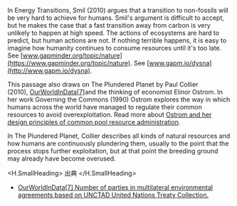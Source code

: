 
In Energy Transitions, Smil (2010) argues that a transition to non-fossils will be very hard to achieve for humans. Smil's argument is difficult to accept, but he makes the case that a fast transition away from carbon is very unlikely to happen at high speed. The actions of ecosystems are hard to predict, but human actions are not. If nothing terrible happens, it is easy to imagine how humanity continues to consume resources until it's too late. See [www.gapminder.org/topic/nature](https://www.gapminder.org/topic/nature). See [www.gapm.io/dysna](http://www.gapm.io/dysna).

This passage also draws on The Plundered Planet by Paul Collier (2010), [OurWorldInData[7]](https://ourworldindata.org/grapher/number-of-parties-env-agreements)and the thinking of economist Elinor Ostrom. In her work Governing the Commons (1990) Ostrom explores the way in which humans across the world have managed to regulate their common resources to avoid overexploitation. Read more about [Ostrom and her design principles of common pool resource administration](https://www.en.wikipedia.org/wiki/Elinor_Ostrom).

In The Plundered Planet, Collier describes all kinds of natural resources and how humans are continuously plundering them, usually to the point that the process stops further exploitation, but at that point the breeding ground may already have become overused.

<H.SmallHeading>
  出典
</H.SmallHeading>

-   [OurWorldInData[7] Number of parties in multilateral environmental agreements based on UNCTAD United Nations Treaty Collection.](https://www.ourworldindata.org/grapher/number-of-parties-env-agreements)